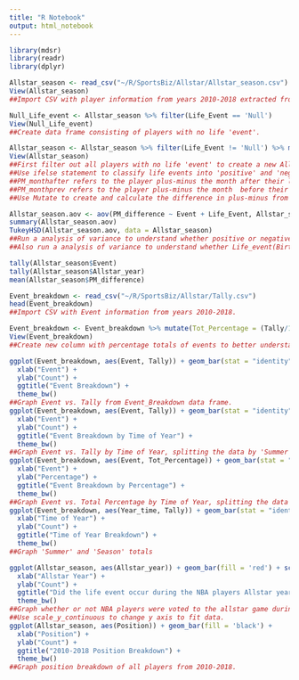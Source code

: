 ---
title: "R Notebook"
output: html_notebook
---


```{r, message=FALSE, warning=FALSE}
library(mdsr)
library(readr)
library(dplyr)
```

```{r}
Allstar_season <- read_csv("~/R/SportsBiz/Allstar/Allstar_season.csv")
View(Allstar_season)
##Import CSV with player information from years 2010-2018 extracted from NBA.com and Basketball Reference.
```

```{r}
Null_Life_event <- Allstar_season %>% filter(Life_Event == 'Null')
View(Null_Life_event)
##Create data frame consisting of players with no life 'event'.
```

```{r}
Allstar_season <- Allstar_season %>% filter(Life_Event != 'Null') %>% mutate(Event = (ifelse(Life_Event %in% c("Birth", "Married"), "Positive", "Negative")))  %>% mutate(PM_difference = PM_monthafter - PM_monthprev)
View(Allstar_season)
##First filter out all players with no life 'event' to create a new Allstar_season data frame.
##Use ifelse statement to classify life events into 'positive' and 'negative'.
##PM_monthafter refers to the player plus-minus the month after their life 'event'.
##PM_monthprev refers to the player plus-minus the month  before their life 'event'.
##Use Mutate to create and calculate the difference in plus-minus from the month after and month before.  This new column which represents player performance is called PM_difference. NOTE: A positive PM_difference correlates to a better performance after the event.    
```

```{r}
Allstar_season.aov <- aov(PM_difference ~ Event + Life_Event, Allstar_season)
summary(Allstar_season.aov)
TukeyHSD(Allstar_season.aov, data = Allstar_season)
##Run a analysis of variance to understand whether positive or negative events affect player performance(PM_difference).
##Also run a analysis of variance to understand whether Life_event(Birth, Marraige, Death, Divorce, and Cancer) affects player performance(PM_difference).
```

```{r}
tally(Allstar_season$Event)
tally(Allstar_season$Allstar_year)
mean(Allstar_season$PM_difference)
```

```{r}
Event_breakdown <- read_csv("~/R/SportsBiz/Allstar/Tally.csv")
head(Event_breakdown)
##Import CSV with Event information from years 2010-2018.
```

```{r}
Event_breakdown <- Event_breakdown %>% mutate(Tot_Percentage = (Tally/111)*100)
View(Event_breakdown)
##Create new column with percentage totals of events to better understand breakdown.
```

```{r}
ggplot(Event_breakdown, aes(Event, Tally)) + geom_bar(stat = "identity") +
  xlab("Event") + 
  ylab("Count") +
  ggtitle("Event Breakdown") + 
  theme_bw()
##Graph Event vs. Tally from Event_Breakdown data frame.
ggplot(Event_breakdown, aes(Event, Tally)) + geom_bar(stat = "identity") + facet_wrap(~ Year_time) +
  xlab("Event") + 
  ylab("Count") +
  ggtitle("Event Breakdown by Time of Year") + 
  theme_bw()
##Graph Event vs. Tally by Time of Year, splitting the data by 'Summer' and 'Season' from Event_Breakdown data frame.
ggplot(Event_breakdown, aes(Event, Tot_Percentage)) + geom_bar(stat = "identity") + facet_wrap(~ Year_time)+
  xlab("Event") + 
  ylab("Percentage") +
  ggtitle("Event Breakdown by Percentage") + 
  theme_bw()
##Graph Event vs. Total Percentage by Time of Year, splitting the data by 'Summer' and 'Season' from Event_Breakdown data frame.
ggplot(Event_breakdown, aes(Year_time, Tally)) + geom_bar(stat = "identity", fill = 'blue') +
  xlab("Time of Year") + 
  ylab("Count") +
  ggtitle("Time of Year Breakdown") + 
  theme_bw()
##Graph 'Summer' and 'Season' totals
```

```{r}
ggplot(Allstar_season, aes(Allstar_year)) + geom_bar(fill = 'red') + scale_y_continuous(limits=c(0, 60)) +
  xlab("Allstar Year") + 
  ylab("Count") +
  ggtitle("Did the life event occur during the NBA players Allstar year?") + 
  theme_bw()
##Graph whether or not NBA players were voted to the allstar game during the year they had their life event.
##Use scale_y_continuous to change y axis to fit data.
ggplot(Allstar_season, aes(Position)) + geom_bar(fill = 'black') +
  xlab("Position") + 
  ylab("Count") +
  ggtitle("2010-2018 Position Breakdown") + 
  theme_bw()
##Graph position breakdown of all players from 2010-2018.
```

